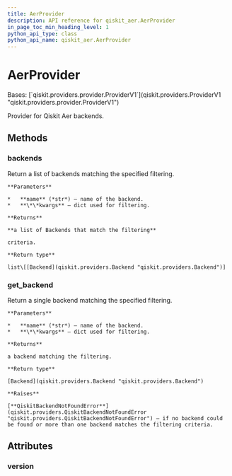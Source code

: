 ```yaml
---
title: AerProvider
description: API reference for qiskit_aer.AerProvider
in_page_toc_min_heading_level: 1
python_api_type: class
python_api_name: qiskit_aer.AerProvider
---
```


# AerProvider

<Class id="qiskit_aer.AerProvider" isDedicatedPage={true} github="https://github.com/qiskit/qiskit-aer/tree/stable/0.12/qiskit_aer/aerprovider.py" signature="AerProvider" modifiers="class">
  Bases: [`qiskit.providers.provider.ProviderV1`](qiskit.providers.ProviderV1 "qiskit.providers.provider.ProviderV1")

  Provider for Qiskit Aer backends.

  ## Methods

  <span id="qiskit-aer-aerprovider-backends" />

  ### backends

  <Function id="qiskit_aer.AerProvider.backends" signature="AerProvider.backends(name=None, filters=None, **kwargs)">
    Return a list of backends matching the specified filtering.

    **Parameters**

    *   **name** (*str*) – name of the backend.
    *   **\*\*kwargs** – dict used for filtering.

    **Returns**

    **a list of Backends that match the filtering**

    criteria.

    **Return type**

    list\[[Backend](qiskit.providers.Backend "qiskit.providers.Backend")]
  </Function>

  <span id="qiskit-aer-aerprovider-get-backend" />

  ### get\_backend

  <Function id="qiskit_aer.AerProvider.get_backend" signature="AerProvider.get_backend(name=None, **kwargs)">
    Return a single backend matching the specified filtering.

    **Parameters**

    *   **name** (*str*) – name of the backend.
    *   **\*\*kwargs** – dict used for filtering.

    **Returns**

    a backend matching the filtering.

    **Return type**

    [Backend](qiskit.providers.Backend "qiskit.providers.Backend")

    **Raises**

    [**QiskitBackendNotFoundError**](qiskit.providers.QiskitBackendNotFoundError "qiskit.providers.QiskitBackendNotFoundError") – if no backend could be found or more than one backend matches the filtering criteria.
  </Function>

  ## Attributes

  ### version

  <Attribute id="qiskit_aer.AerProvider.version" attributeValue="1" />
</Class>

